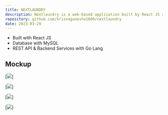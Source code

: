 ```yaml
---
title: NEXTLAUNDRY
description: Nextlaundry is a web-based application built by React JS and Go Lang. Act as a laundry management application for admin users. 
repository: github.com/krisnaganesha1609/nextlaundry
date: 2023-03-29
---
```


- Built with React JS
- Database with MySQL
- REST API & Backend Services with Go Lang

## Mockup

[![](/nextlaundry/1.jpg)]

[![](/nextlaundry/2.jpg)]

[![](/nextlaundry/3.jpg)]

[![](/nextlaundry/4.jpg)]
